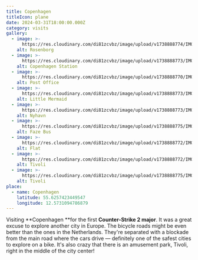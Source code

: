 ```yaml
---
title: Copenhagen
titleIcon: plane
date: 2024-03-31T18:00:00.000Z
category: visits
gallery:
  - image: >-
      https://res.cloudinary.com/di81zcvbz/image/upload/v1738888774/IMG_4110_ri7eh6.jpg
    alt: Rosenborg
  - image: >-
      https://res.cloudinary.com/di81zcvbz/image/upload/v1738888773/IMG_4079_sva3tt.jpg
    alt: Copenhagen Station
  - image: >-
      https://res.cloudinary.com/di81zcvbz/image/upload/v1738888770/IMG_4080_v8hfkm.jpg
    alt: Post Office
  - image: >-
      https://res.cloudinary.com/di81zcvbz/image/upload/v1738888773/IMG_4118_rcxahd.jpg
    alt: Little Mermaid
  - image: >-
      https://res.cloudinary.com/di81zcvbz/image/upload/v1738888773/IMG_4129_mr28p3.jpg
    alt: Nyhavn
  - image: >-
      https://res.cloudinary.com/di81zcvbz/image/upload/v1738888775/IMG_4158_mfcyic.jpg
    alt: Faze Bus
  - image: >-
      https://res.cloudinary.com/di81zcvbz/image/upload/v1738888772/IMG_4086_lrcytv.jpg
    alt: Flat
  - image: >-
      https://res.cloudinary.com/di81zcvbz/image/upload/v1738888772/IMG_4099_dwmpie.jpg
    alt: Tivoli
  - image: >-
      https://res.cloudinary.com/di81zcvbz/image/upload/v1738888775/IMG_4186_f5arl9.jpg
    alt: Tivoli
place:
  - name: Copenhagen
    latitude: 55.6257423449547
    longitude: 12.5731094786879
---
```


Visiting **Copenhagen **for the first **Counter-Strike 2 major**. It was a great excuse to explore another city in Europe. The bicycle roads might be even better than the ones in the Netherlands. They're separated with a blockade from the main road where the cars drive — definitely one of the safest cities to explore on a bike. It's also crazy that there is an amusement park, Tivoli, right in the middle of the city center!
